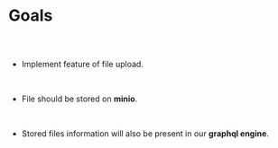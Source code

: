 
<Meta title="Storage Plugin Docs/Goals" />

# Goals

##

<br/>

* Implement feature of file upload.

<br/>

* File should be stored on **minio**.

<br/>

* Stored files information will also be present in our **graphql engine**.

<br/>



